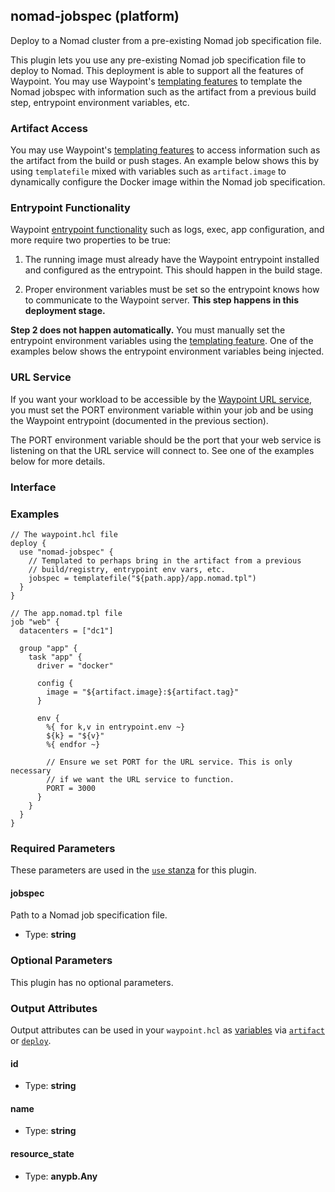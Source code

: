 ## nomad-jobspec (platform)

Deploy to a Nomad cluster from a pre-existing Nomad job specification file.

This plugin lets you use any pre-existing Nomad job specification file to
deploy to Nomad. This deployment is able to support all the features of Waypoint.
You may use Waypoint's [templating features](/docs/waypoint-hcl/functions/template)
to template the Nomad jobspec with information such as the artifact from
a previous build step, entrypoint environment variables, etc.

### Artifact Access

You may use Waypoint's [templating features](/docs/waypoint-hcl/functions/template)
to access information such as the artifact from the build or push stages.
An example below shows this by using `templatefile` mixed with
variables such as `artifact.image` to dynamically configure the
Docker image within the Nomad job specification.

### Entrypoint Functionality

Waypoint [entrypoint functionality](/docs/entrypoint#functionality) such
as logs, exec, app configuration, and more require two properties to be true:

1. The running image must already have the Waypoint entrypoint installed
  and configured as the entrypoint. This should happen in the build stage.

2. Proper environment variables must be set so the entrypoint knows how
  to communicate to the Waypoint server. **This step happens in this
  deployment stage.**

**Step 2 does not happen automatically.** You must manually set the entrypoint
environment variables using the [templating feature](/docs/waypoint-hcl/functions/template).
One of the examples below shows the entrypoint environment variables being
injected.

### URL Service

If you want your workload to be accessible by the
[Waypoint URL service](/docs/url), you must set the PORT environment variable
within your job and be using the Waypoint entrypoint (documented in the
previous section).

The PORT environment variable should be the port that your web service
is listening on that the URL service will connect to. See one of the examples
below for more details.

### Interface

### Examples

```hcl
// The waypoint.hcl file
deploy {
  use "nomad-jobspec" {
    // Templated to perhaps bring in the artifact from a previous
    // build/registry, entrypoint env vars, etc.
    jobspec = templatefile("${path.app}/app.nomad.tpl")
  }
}

// The app.nomad.tpl file
job "web" {
  datacenters = ["dc1"]

  group "app" {
    task "app" {
      driver = "docker"

      config {
        image = "${artifact.image}:${artifact.tag}"
      }

      env {
        %{ for k,v in entrypoint.env ~}
        ${k} = "${v}"
        %{ endfor ~}

        // Ensure we set PORT for the URL service. This is only necessary
        // if we want the URL service to function.
        PORT = 3000
      }
    }
  }
}
```

### Required Parameters

These parameters are used in the [`use` stanza](/docs/waypoint-hcl/use) for this plugin.

#### jobspec

Path to a Nomad job specification file.

- Type: **string**

### Optional Parameters

This plugin has no optional parameters.

### Output Attributes

Output attributes can be used in your `waypoint.hcl` as [variables](/docs/waypoint-hcl/variables) via [`artifact`](/docs/waypoint-hcl/variables/artifact) or [`deploy`](/docs/waypoint-hcl/variables/deploy).

#### id

- Type: **string**

#### name

- Type: **string**

#### resource_state

- Type: **anypb.Any**
